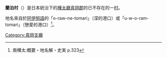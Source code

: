 {{日本町村 (廢除)|
自治體名=蘭泊|
町村=村|
町村章=|
日文原名=蘭泊村|
平假名=らんどまりそん|
羅馬字拼音=Randomari-son|
都道府縣=樺太廳|
廢除時間=1949年6月1日| 
廢除理由=放棄領土主權| 
廢除時處置=|
現在自治體=|
支廳=真岡支廳|
郡=真岡郡|
編號=|
面積=|
邊界未定=|
人口=6,115|
統計時間=1941年12月1日 |
自治體=|
樹=|
花=|
鳥=|
其他象徵物=|
其他象徵=|
郵遞區號=|
所在地=|
電話號碼=|
外部連結=|
經度=|
緯度=|
地圖=|
註記=|
}}
'''蘭泊村'''（{{jpn|j=蘭泊村|hg=らんどまりそん|rm=Randomari son|f=y}}）是日本統治下的[[樺太廳|樺太廳]][[真岡郡|真岡郡]]的已不存在的一[[村|村]]。

地名來自於[[阿伊努語|阿伊努語]]的「o-raw-ne-tomari」（深的港口）或「u-w-o-ram-tomari」（戀愛的港口）<ref>南樺太:概要・地名解・史実 p.323</ref>。
{{真岡支廳}}

[[Category:真岡支廳|Category:真岡支廳]]